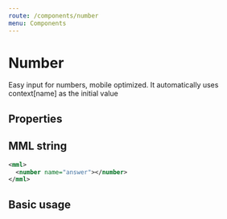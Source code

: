 ```yaml
---
route: /components/number
menu: Components
---
```



# Number

Easy input for numbers, mobile optimized. It automatically uses context[name] as the initial value

## Properties

<Props of={Number} />

## MML string

```xml
<mml>
  <number name="answer"></number>
</mml>
```

## Basic usage

<Playground>
  <Number name="answer" />
</Playground>
